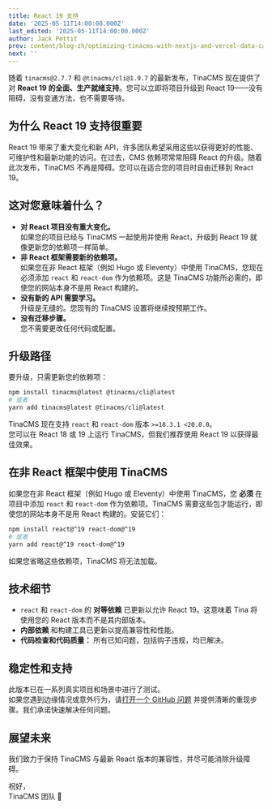 ```yaml
---
title: React 19 支持
date: '2025-05-11T14:00:00.000Z'
last_edited: '2025-05-11T14:00:00.000Z'
author: Jack Pettit
prev: content/blog-zh/optimizing-tinacms-with-nextjs-and-vercel-data-cache.mdx
next: ''
---
```


随着 `tinacms@2.7.7` 和 `@tinacms/cli@1.9.7` 的最新发布，TinaCMS 现在提供了对 **React 19 的全面、生产就绪支持**。您可以立即将项目升级到 React 19——没有阻碍，没有变通方法，也不需要等待。

## 为什么 React 19 支持很重要

React 19 带来了重大变化和新 API，许多团队希望采用这些以获得更好的性能、可维护性和最新功能的访问。在过去，CMS 依赖项常常阻碍 React 的升级。随着此次发布，TinaCMS 不再是障碍。您可以在适合您的项目时自由迁移到 React 19。

## 这对您意味着什么？

- **对 React 项目没有重大变化。**  
  如果您的项目已经与 TinaCMS 一起使用并使用 React，升级到 React 19 就像更新您的依赖项一样简单。
- **非 React 框架需要新的依赖项。**  
  如果您在非 React 框架（例如 Hugo 或 Eleventy）中使用 TinaCMS，您现在必须添加 `react` 和 `react-dom` 作为依赖项。这是 TinaCMS 功能所必需的，即使您的网站本身不是用 React 构建的。
- **没有新的 API 需要学习。**  
  升级是无缝的。您现有的 TinaCMS 设置将继续按预期工作。
- **没有迁移步骤。**  
  您不需要更改任何代码或配置。

## 升级路径

要升级，只需更新您的依赖项：

```bash
npm install tinacms@latest @tinacms/cli@latest
# 或者
yarn add tinacms@latest @tinacms/cli@latest
```

TinaCMS 现在支持 `react` 和 `react-dom` 版本 `>=18.3.1 <20.0.0`。  
您可以在 React 18 或 19 上运行 TinaCMS，但我们推荐使用 React 19 以获得最佳效果。

## 在非 React 框架中使用 TinaCMS

如果您在非 React 框架（例如 Hugo 或 Eleventy）中使用 TinaCMS，您 **必须** 在项目中添加 `react` 和 `react-dom` 作为依赖项。TinaCMS 需要这些包才能运行，即使您的网站本身不是用 React 构建的。安装它们：

```bash
npm install react@^19 react-dom@^19
# 或者
yarn add react@^19 react-dom@^19
```

如果您省略这些依赖项，TinaCMS 将无法加载。

## 技术细节

- `react` 和 `react-dom` 的 **对等依赖** 已更新以允许 React 19。这意味着 Tina 将使用您的 React 版本而不是其内部版本。
- **内部依赖** 和构建工具已更新以提高兼容性和性能。
- **代码检查和代码质量：** 所有已知问题，包括钩子违规，均已解决。

## 稳定性和支持

此版本已在一系列真实项目和场景中进行了测试。  
如果您遇到边缘情况或意外行为，请[打开一个 GitHub 问题](https://github.com/tinacms/tinacms/issues/new?template=bug-report.yml) 并提供清晰的重现步骤。我们承诺快速解决任何问题。

## 展望未来

我们致力于保持 TinaCMS 与最新 React 版本的兼容性，并尽可能消除升级障碍。

祝好，  
TinaCMS 团队 🦙
